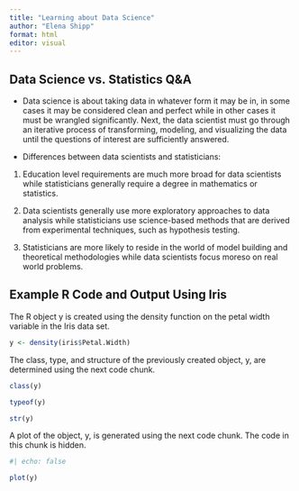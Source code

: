 ```yaml
---
title: "Learning about Data Science"
author: "Elena Shipp"
format: html
editor: visual
---
```


## Data Science vs. Statistics Q&A

-   Data science is about taking data in whatever form it may be in, in some cases it may be considered clean and perfect while in other cases it must be wrangled significantly. Next, the data scientist must go through an iterative process of transforming, modeling, and visualizing the data until the questions of interest are sufficiently answered.

-   Differences between data scientists and statisticians:

1.  Education level requirements are much more broad for data scientists while statisticians generally require a degree in mathematics or statistics.

2.  Data scientists generally use more exploratory approaches to data analysis while statisticians use science-based methods that are derived from experimental techniques, such as hypothesis testing.

3.  Statisticians are more likely to reside in the world of model building and theoretical methodologies while data scientists focus moreso on real world problems.

## Example R Code and Output Using Iris

The R object y is created using the density function on the petal width variable in the Iris data set.

```r
y <- density(iris$Petal.Width)
```

The class, type, and structure of the previously created object, y, are determined using the next code chunk.

```r
class(y)

typeof(y)

str(y)
```

A plot of the object, y, is generated using the next code chunk. The code in this chunk is hidden.

```r
#| echo: false

plot(y)

```
